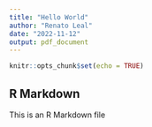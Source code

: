 ```yaml
---
title: "Hello World"
author: "Renato Leal"
date: "2022-11-12"
output: pdf_document
---
```


```r
knitr::opts_chunk$set(echo = TRUE)
```

## R Markdown

This is an R Markdown file